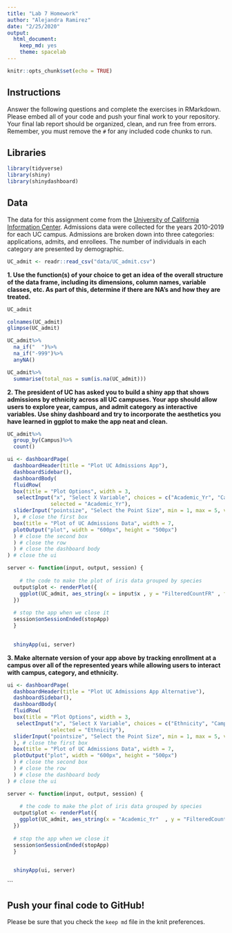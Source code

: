 ```yaml
---
title: "Lab 7 Homework"
author: "Alejandra Ramirez"
date: "2/25/2020"
output:
  html_document: 
    keep_md: yes
    theme: spacelab
---
```


```r
knitr::opts_chunk$set(echo = TRUE)
```

## Instructions
Answer the following questions and complete the exercises in RMarkdown. Please embed all of your code and push your final work to your repository. Your final lab report should be organized, clean, and run free from errors. Remember, you must remove the `#` for any included code chunks to run.  

## Libraries
```r
library(tidyverse)
library(shiny)
library(shinydashboard)
```

## Data
The data for this assignment come from the [University of California Information Center](https://www.universityofcalifornia.edu/infocenter). Admissions data were collected for the years 2010-2019 for each UC campus. Admissions are broken down into three categories: applications, admits, and enrollees. The number of individuals in each category are presented by demographic.  
```r
UC_admit <- readr::read_csv("data/UC_admit.csv")
```

**1. Use the function(s) of your choice to get an idea of the overall structure of the data frame, including its dimensions, column names, variable classes, etc. As part of this, determine if there are NA's and how they are treated.**  

```r
UC_admit
```


```r
colnames(UC_admit)
glimpse(UC_admit)
```

```r
UC_admit%>%
  na_if("  ")%>%
  na_if("-999")%>%
  anyNA()
```

```r
UC_admit%>%
  summarise(total_nas = sum(is.na(UC_admit)))
```


**2. The president of UC has asked you to build a shiny app that shows admissions by ethnicity across all UC campuses. Your app should allow users to explore year, campus, and admit category as interactive variables. Use shiny dashboard and try to incorporate the aesthetics you have learned in ggplot to make the app neat and clean.**

```r
UC_admit%>%
  group_by(Campus)%>%
  count()
```

```r
ui <- dashboardPage(
  dashboardHeader(title = "Plot UC Admissions App"),
  dashboardSidebar(),
  dashboardBody(
  fluidRow(
  box(title = "Plot Options", width = 3,
   selectInput("x", "Select X Variable", choices = c("Academic_Yr", "Campus", "Category"), 
              selected = "Academic_Yr"),
  sliderInput("pointsize", "Select the Point Size", min = 1, max = 5, value = 2, step = 0.5)
  ), # close the first box
  box(title = "Plot of UC Admissions Data", width = 7,
  plotOutput("plot", width = "600px", height = "500px")
  ) # close the second box
  ) # close the row
  ) # close the dashboard body
) # close the ui

server <- function(input, output, session) {
  
    # the code to make the plot of iris data grouped by species
  output$plot <- renderPlot({
    ggplot(UC_admit, aes_string(x = input$x , y = "FilteredCountFR" , fill = "Ethnicity" )) + geom_bar(stat= "identity", position = "dodge")
  })
  
  # stop the app when we close it
  session$onSessionEnded(stopApp)
  }

  
  shinyApp(ui, server)
```
  
**3. Make alternate version of your app above by tracking enrollment at a campus over all of the represented years while allowing users to interact with campus, category, and ethnicity.**

```r
ui <- dashboardPage(
  dashboardHeader(title = "Plot UC Admissions App Alternative"),
  dashboardSidebar(),
  dashboardBody(
  fluidRow(
  box(title = "Plot Options", width = 3,
   selectInput("x", "Select X Variable", choices = c("Ethnicity", "Campus", "Category"), 
              selected = "Ethnicity"),
  sliderInput("pointsize", "Select the Point Size", min = 1, max = 5, value = 2, step = 0.5)
  ), # close the first box
  box(title = "Plot of UC Admissions Data", width = 7,
  plotOutput("plot", width = "600px", height = "500px")
  ) # close the second box
  ) # close the row
  ) # close the dashboard body
) # close the ui

server <- function(input, output, session) {
  
    # the code to make the plot of iris data grouped by species
  output$plot <- renderPlot({
    ggplot(UC_admit, aes_string(x = "Academic_Yr"  , y = "FilteredCountFR"  , fill = input$x )) + geom_bar(stat= "identity", position = "dodge")
  })
  
  # stop the app when we close it
  session$onSessionEnded(stopApp)
  }

  
  shinyApp(ui, server)
```
```

## Push your final code to GitHub!


Please be sure that you check the `keep md` file in the knit preferences. 